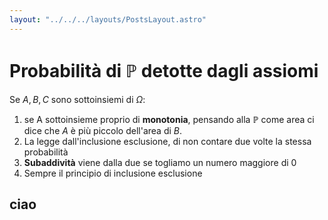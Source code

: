 ```yaml
---
layout: "../../../layouts/PostsLayout.astro"
---
```



# Probabilità di $\mathbb P$ detotte dagli assiomi

Se $A,B,C$ sono sottoinsiemi di $\Omega$:

1. se A sottoinsieme proprio di **monotonia**, pensando alla $\mathbb P$ come area ci dice che $A$ è più piccolo dell'area di $B$.
2. La legge dall'inclusione esclusione, di non contare due volte la stessa probabilità
3. **Subaddività** viene dalla due se togliamo un numero maggiore di 0
4. Sempre il principio di inclusione esclusione

## ciao
